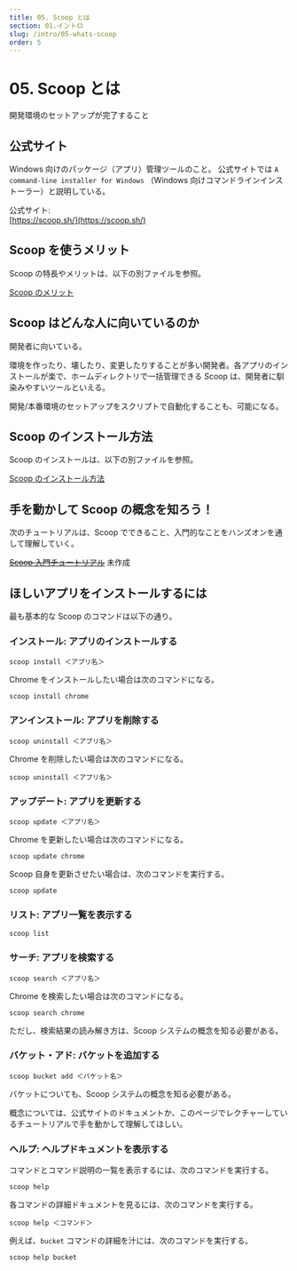 ```yaml
---
title: 05. Scoop とは 
section: 01.イントロ
slug: /intro/05-whats-scoop
order: 5
---
```


# 05. Scoop とは 

<p class="goal">
  開発環境のセットアップが完了すること
</p>

## 公式サイト

Windows 向けのパッケージ（アプリ）管理ツールのこと。
公式サイトでは `A command-line installer for Windows` （Windows 向けコマンドラインインストーラー）と説明している。

公式サイト:  
[https://scoop.sh/](https://scoop.sh/)

## Scoop を使うメリット

Scoop の特長やメリットは、以下の別ファイルを参照。

[Scoop のメリット](./05-merit-of-scoop)

## Scoop はどんな人に向いているのか

開発者に向いている。

環境を作ったり、壊したり、変更したりすることが多い開発者。各アプリのインストールが楽で、ホームディレクトリで一括管理できる Scoop は、開発者に馴染みやすいツールといえる。

開発/本番環境のセットアップをスクリプトで自動化することも、可能になる。

## Scoop のインストール方法

Scoop のインストールは、以下の別ファイルを参照。

[Scoop のインストール方法](./06-how-to-install-scoop)

## 手を動かして Scoop の概念を知ろう！

次のチュートリアルは、Scoop でできること、入門的なことをハンズオンを通して理解していく。

~~[Scoop 入門チュートリアル](./03.scoop_beginners_tutotial.md)~~ 未作成

## ほしいアプリをインストールするには

最も基本的な Scoop のコマンドは以下の通り。

### インストール: アプリのインストールする

```console
scoop install ＜アプリ名＞
```

Chrome をインストールしたい場合は次のコマンドになる。

```
scoop install chrome
```

### アンインストール: アプリを削除する

```console
scoop uninstall ＜アプリ名＞
```

Chrome を削除したい場合は次のコマンドになる。

```
scoop uninstall ＜アプリ名＞
```

### アップデート: アプリを更新する

```console
scoop update ＜アプリ名＞
```

Chrome を更新したい場合は次のコマンドになる。

```
scoop update chrome
```

Scoop 自身を更新させたい場合は、次のコマンドを実行する。

```console
scoop update
```

### リスト: アプリ一覧を表示する

```console
scoop list
```

### サーチ: アプリを検索する

```console
scoop search ＜アプリ名＞
```

Chrome を検索したい場合は次のコマンドになる。

```
scoop search chrome
```

ただし、検索結果の読み解き方は、Scoop システムの概念を知る必要がある。

### バケット・アド: バケットを追加する

```console
scoop bucket add ＜バケット名＞
```

バケットについても、Scoop システムの概念を知る必要がある。

概念については、公式サイトのドキュメントか、このページでレクチャーしているチュートリアルで手を動かして理解してほしい。

### ヘルプ: ヘルプドキュメントを表示する

コマンドとコマンド説明の一覧を表示するには、次のコマンドを実行する。

```console
scoop help
```

各コマンドの詳細ドキュメントを見るには、次のコマンドを実行する。

```console
scoop help ＜コマンド＞
```

例えば、`bucket` コマンドの詳細を汁には、次のコマンドを実行する。

```
scoop help bucket
```
